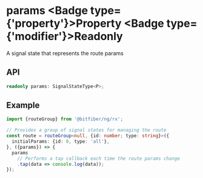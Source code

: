 
# params <Badge type={'property'}>Property</Badge> <Badge type={'modifier'}>Readonly</Badge>

A signal state that represents the route params

## API

```ts copy
readonly params: SignalStateType<P>;
```

## Example

```ts copy
import {routeGroup} from '@bitfiber/ng/rx';

// Provides a group of signal states for managing the route
const route = routeGroup<null, {id: number; type: string}>({
  initialParams: {id: 0, type: 'all'},
}, ({params}) => {
  params
    // Performs a tap callback each time the route params change
    .tap(data => console.log(data));
});
```
